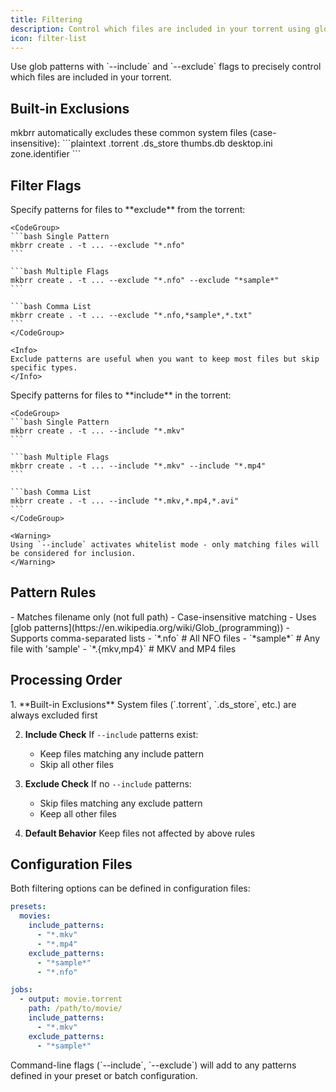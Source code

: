 ```yaml
---
title: Filtering
description: Control which files are included in your torrent using glob patterns for inclusion and exclusion rules.
icon: filter-list
---
```


<Note>
Use glob patterns with `--include` and `--exclude` flags to precisely control which files are included in your torrent.
</Note>

## Built-in Exclusions

<Card title="System Files" icon="file-shield">
mkbrr automatically excludes these common system files (case-insensitive):
```plaintext
.torrent
.ds_store
thumbs.db
desktop.ini
zone.identifier
```
</Card>

## Filter Flags

<Tabs>
  <Tab title="--exclude">
    Specify patterns for files to **exclude** from the torrent:
    
    <CodeGroup>
    ```bash Single Pattern
    mkbrr create . -t ... --exclude "*.nfo"
    ```
    
    ```bash Multiple Flags
    mkbrr create . -t ... --exclude "*.nfo" --exclude "*sample*"
    ```
    
    ```bash Comma List
    mkbrr create . -t ... --exclude "*.nfo,*sample*,*.txt"
    ```
    </CodeGroup>

    <Info>
    Exclude patterns are useful when you want to keep most files but skip specific types.
    </Info>
  </Tab>
  
  <Tab title="--include">
    Specify patterns for files to **include** in the torrent:
    
    <CodeGroup>
    ```bash Single Pattern
    mkbrr create . -t ... --include "*.mkv"
    ```
    
    ```bash Multiple Flags
    mkbrr create . -t ... --include "*.mkv" --include "*.mp4"
    ```
    
    ```bash Comma List
    mkbrr create . -t ... --include "*.mkv,*.mp4,*.avi"
    ```
    </CodeGroup>

    <Warning>
    Using `--include` activates whitelist mode - only matching files will be considered for inclusion.
    </Warning>
  </Tab>
</Tabs>

## Pattern Rules

<CardGroup cols={2}>
  <Card title="Pattern Matching" icon="book">
    - Matches filename only (not full path)
    - Case-insensitive matching
    - Uses [glob patterns](https://en.wikipedia.org/wiki/Glob_(programming))
    - Supports comma-separated lists
  </Card>
  <Card title="Common Patterns" icon="puzzle">
    - `*.nfo`        # All NFO files
    - `*sample*`     # Any file with 'sample'
    - `*.{mkv,mp4}`  # MKV and MP4 files
  </Card>
</CardGroup>

## Processing Order

<Steps>
  1. **Built-in Exclusions**
     System files (`.torrent`, `.ds_store`, etc.) are always excluded first
  
  2. **Include Check**
     If `--include` patterns exist:
     - <Icon icon="circle-check" color="#22c55e" /> Keep files matching any include pattern
     - <Icon icon="circle-xmark" color="#ef4444" /> Skip all other files
  
  3. **Exclude Check**
     If no `--include` patterns:
     - <Icon icon="circle-xmark" color="#ef4444" /> Skip files matching any exclude pattern
     - <Icon icon="circle-check" color="#22c55e" /> Keep all other files
  
  4. **Default Behavior**
     Keep files not affected by above rules
</Steps>

## Configuration Files

<Accordion title="Preset and Batch Support" icon="file-code">
Both filtering options can be defined in configuration files:

```yaml presets.yaml
presets:
  movies:
    include_patterns:
      - "*.mkv"
      - "*.mp4"
    exclude_patterns:
      - "*sample*"
      - "*.nfo"
```

```yaml batch.yaml
jobs:
  - output: movie.torrent
    path: /path/to/movie/
    include_patterns:
      - "*.mkv"
    exclude_patterns:
      - "*sample*"
```
</Accordion>

<Info>
Command-line flags (`--include`, `--exclude`) will add to any patterns defined in your preset or batch configuration.
</Info>
